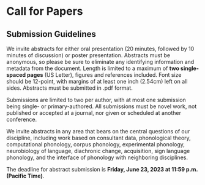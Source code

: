 
# Call for Papers

## Submission Guidelines

We invite abstracts for either oral presentation (20 minutes, followed by 10 minutes of discussion) or poster presentation. Abstracts must be anonymous, so please be sure to eliminate any identifying information and metadata from the document. Length is limited to a maximum of <b>two single-spaced pages</b> (US Letter), figures and references included. Font size should be 12-point, with margins of at least one inch (2.54cm) left on all sides. Abstracts must be submitted in .pdf format.

Submissions are limited to two per author, with at most one submission being single- or primary-authored. All submissions must be novel work, not published or accepted at a journal, nor given or scheduled at another conference.

We invite abstracts in any area that bears on the central questions of our discipline, including work based on consultant data, phonological theory, computational phonology, corpus phonology, experimental phonology, neurobiology of language, diachronic change, acquisition, sign language phonology, and the interface of phonology with neighboring disciplines.

The deadline for abstract submission is <b>Friday, June 23, 2023 at 11:59 p.m. (Pacific Time)</b>.